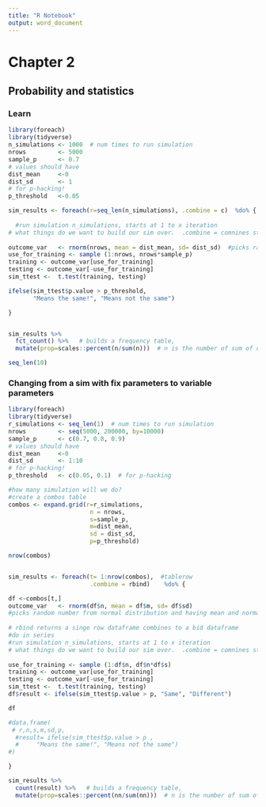 ```yaml
---
title: "R Notebook"
output: word_document
---
```


# Chapter 2
## Probability and statistics
### Learn
```r
library(foreach)  
library(tidyverse)
n_simulations <- 1000  # num times to run simulation
nrows         <- 5000  
sample_p      <- 0.7   
# values should have
dist_mean     <-0    
dist_sd       <- 1
# for p-hacking!
p_threshold   <-0.05

sim_results <- foreach(r=seq_len(n_simulations), .combine = c)  %do% { #do in series 
  
  #run simulation n_simulations, starts at 1 to x iteration 
# what things do we want to build our sim over.  .combine = comnines stuff depending on the function you specify, in this case the c function, which combines stuff to a vector. 
  
outcome_var   <- rnorm(nrows, mean = dist_mean, sd= dist_sd)  #picks random number from normal distribution and having mean and normal distr we specif.
use_for_training <- sample (1:nrows, nrows*sample_p)  
training <- outcome_var[use_for_training]
testing <- outcome_var[-use_for_training]
sim_ttest <-  t.test(training, testing)

ifelse(sim_ttest$p.value > p_threshold,
       "Means the same!", "Means not the same")

}


sim_results %>% 
  fct_count() %>%   # builds a frequency table,  
  mutate(prop=scales::percent(n/sum(n)))  # n is the number of sum of cuonted value

```


```r
seq_len(10)
```


### Changing from a sim with fix parameters to variable parameters
```r
library(foreach)  
library(tidyverse)
r_simulations <- seq_len(1)  # num times to run simulation
nrows         <- seq(5000, 200000, by=10000)  
sample_p      <- c(0.7, 0.8, 0.9)   
# values should have
dist_mean     <-0    
dist_sd       <- 1:10
# for p-hacking!
p_threshold   <- c(0.05, 0.1)  # for p-hacking

#how many simulation will we do?
#create a combos table
combos <- expand.grid(r=r_simulations,
                       n = nrows,
                       s=sample_p,
                       m=dist_mean,
                       sd = dist_sd,
                       p=p_threshold)

nrow(combos)


sim_results <- foreach(t= 1:nrow(combos),  #tablerow
                       .combine = rbind)    %do% {   

df <-combos[t,]
outcome_var   <- rnorm(df$n, mean = df$m, sd= df$sd)  
#picks random number from normal distribution and having mean and normal distr we specif.
                         
# rbind returns a singe row dataframe combines to a bid dataframe
#do in series 
#run simulation n_simulations, starts at 1 to x iteration 
# what things do we want to build our sim over.  .combine = comnines stuff depending on the function you specify, in this case the c function, which combines stuff to a vector. 
  
use_for_training <- sample (1:df$n, df$n*df$s)  
training <- outcome_var[use_for_training]
testing <- outcome_var[-use_for_training]
sim_ttest <-  t.test(training, testing)
df$result <- ifelse(sim_ttest$p.value > p, "Same", "Different")

df

#data.frame(
 # r,n,s,m,sd,p,
  #result= ifelse(sim_ttest$p.value > p , 
  #     "Means the same!", "Means not the same")
#)

}

sim_results %>% 
  count(result) %>%   # builds a frequency table,  
  mutate(prop=scales::percent(nn/sum(nn)))  # n is the number of sum of cuonted value



```


